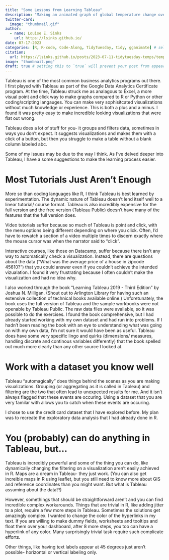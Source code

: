 ```yaml
---
title: "Some Lessons from Learning Tableau"
description: "Making an animated graph of global temperature change over time with gganimate."
twitter-card:
  image: "thumbnail.gif"
author:
  - name: Louise E. Sinks
    url: https://lsinks.github.io/
date: 07-17-2023
categories: [R, R-code, Code-Along, TidyTuesday, tidy, gganimate] # self-defined categories
citation:
  url: https://lsinks.github.io/posts/2023-07-11-tidytuesday-temps/temperatures
image: "thumbnail.png"
draft: true # setting this to `true` will prevent your post from appearing on your listing page until you're ready!
---
```


Tableau is one of the most common business analytics programs out there. I first played with Tableau as part of the Google Data Analytics Certificate program. At the time, Tableau struck me as analagous to Excel, a more visual point and click way to make graphs compared to R or Python or other coding/scripting langauges. You can make very sophisitcated visualizations without much knowledge or experience. This is both a plus and a minus. I found it was pretty easy to make incredible looking visualizations that were flat out wrong.

Tableau does a lot of stuff for you- it groups and filters data, sometimes in ways you don't expect. It suggests visualizations and makes them with a click of a button, but then you struggle to make a table without a blank column labeled abc.

Some of my issues may be due to the way I think. As I've delved deeper into Tableau, I have a some suggestions to make the learning process easier.

# Most Tutorials Just Aren't Enough

More so than coding languages like R, I think Tableau is best learned by experimentation. The dynamic nature of Tableau doesn't lend itself well to a linear tutorial/ course format. Tableau is also incredibly expensive for the full version and the free version (Tableau Public) doesn't have many of the features that the full version does.

Video tutorials suffer because so much of Tableau is point and click, with the menu options being different depending on where you click. Often, I'd have to rewatch a section of a video multiple times to discern exactly where the mouse cursor was when the narrator said to "click".

Interactive courses, like those on Datacamp, suffer because there isn't any way to automatically check a visualization. Instead, there are questions about the data ("What was the average price of a house in zipcode 45610?") that you could answer even if you couldn't achieve the intended vizualation. I found it very frustrating because I often couldn't make the visualization and had no idea why.

I also worked through the book "Learning Tableau 2019 - Third Edition" by Joshua N. Milligan. (Shout out to Arlington Library for having such an extensive collection of technical books available online.) Unforetunately, the book uses the full version of Tableau and the sample workbooks were not openable by Tableau Public. The raw data files were available, so it was possible to do the exercises. I found the book comprehensive, but I had already started working with my own dataset and had run into problems. If I hadn't been reading the book with an eye to understanding what was going on with my own data, I'm not sure it would have been as useful. Tableau does have some very specific lingo and quirks (dimensions/ measures, handling discrete and continous variables differently) that the book spelled out much more clearly than any other source I looked at.

# Work with a dataset you know well

Tableau "automagically" does things behind the scenes as you are making visualizations. Grouping (or aggregating as it is called in Tableau) and filtering are the two that often lead to unexpected results for me. And it isn't always flagged that these events are occuring. Using a dataset that you are very familar with allows you to catch when these events are occuring.

I chose to use the credit card dataset that I have explored before. My plan was to recreate the exploratory data analysis that I had already done in R.

# You (probably) can do anything in Tableau, but...

Tableau is incredibly powerful and some of the thing you can do, like dynamically changing the filtering on a visualization aren't easily achieved in R. Maps are a dream in Tableau- they just work. (You can also get increible maps in R using leaflet, but you still need to know more about GIS and reference coordinates than you might want. But what is Tableau assuming about the data?!)

However, somethings that should be straightforward aren't and you can find incredible complex workarounds. Things that are trivial in R, like adding jitter to a plot, require a few more steps in Tableau. Sometimes the solutions get amazingly complex. I wanted to change the color of the hyperlinks in my text. If you are willing to make dummy fields, worksheets and tooltips and float them over your dashboard, after 8 more steps, you too can have a hyperlink of any color. Many surprisingly trivial task require such complicate efforts.

Other things, like having text labels appear at 45 degrees just aren't possible- horizontal or vertical labeling only.
